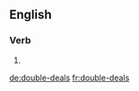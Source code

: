 ==English==

===Verb===
{{head|en|verb form}}

# {{en-third-person singular of|double-deal}}

[[de:double-deals]]
[[fr:double-deals]]